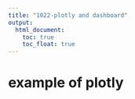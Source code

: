 ```yaml
---
title: "1022-plotly and dashboard"
output: 
  html_document:
    toc: true
    toc_float: true
---
```


# example of plotly

